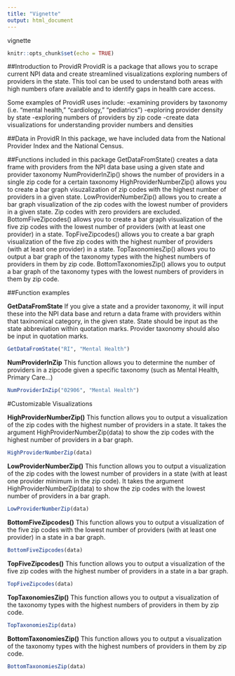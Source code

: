 ```yaml
---
title: "Vignette"
output: html_document
---
```

vignette 

```r
knitr::opts_chunk$set(echo = TRUE)
```

##Introduction to ProvidR
ProvidR is a package that allows you to scrape current NPI data and create streamlined visualizations exploring numbers of providers in the state. This tool can be used to understand both areas with high numbers ofare available and to identify gaps in health care access. 

Some examples of ProvidR uses include: 
-examining providers by taxonomy (i.e. "mental health," "cardiology," "pediatrics")
-exploring provider density by state
-exploring numbers of providers by zip code
-create data visualizations for understanding provider numbers and densities 

##Data in ProvidR
In this package, we have included data from the National Provider Index and the National Census. 

##Functions included in this package
GetDataFromState() creates a data frame with providers from the NPI data base using a given state and provider taxonomy
NumProviderInZip() shows the number of providers in a single zip code for a certain taxonomy
HighProviderNumberZip() allows you to create a bar graph visuzalization of zip codes with the highest number of providers in a given state. 
LowProviderNumberZip() allows you to create a bar graph visualization of the zip codes with the lowest number of providers in a  given state. Zip codes with zero providers are excluded. 
BottomFiveZipcodes() allows you to create a bar graph visualization of the five zip codes with the lowest number of providers (with at least one provider) in a state.
TopFiveZipcodes() allows you to create a bar graph visualization of the five zip codes with the highest number of providers (with at least one provider) in a state.
TopTaxonomiesZip() allows you to output a bar graph of the taxonomy types with the highest numbers of providers in them by zip code. 
BottomTaxonomiesZip() allows you to output a bar graph of the taxonomy types with the lowest numbers of providers in them by zip code. 

##Function examples

<strong>GetDataFromState</strong>
If you give a state and a provider taxonomy, it will input these into the NPI data base and return a data frame with providers within that taxinomical category, in the given state. State should be input as the state abbreviation within quotation marks. Provider taxonomy should also be input in quotation marks. 
```r
GetDataFromState("RI", "Mental Health")
```

<strong>NumProviderInZip</strong>
This function allows you to determine the number of providers in a zipcode given a specific taxonomy (such as Mental Health, Primary Care...)
```r
NumProviderInZip("02906", "Mental Health")
```


#Customizable Visualizations

<strong>HighProviderNumberZip()</strong>
This function allows you to output a visualization of the zip codes with the highest number of providers in a state. It takes the argument HighProviderNumberZip(data) to show the zip codes with the highest number of providers in a bar graph.
```r
HighProviderNumberZip(data)
```

<strong>LowProviderNumberZip()</strong>
This function allows you to output a visualization of the zip codes with the lowest number of providers in a state (with at least one provider minimum in the zip code). It takes the argument HighProviderNumberZip(data) to show the zip codes with the lowest number of providers in a bar graph.
```r
LowProviderNumberZip(data)
```

<strong>BottomFiveZipcodes()</strong>
This function allows you to output a visualization of the five zip codes with the lowest number of providers (with at least one provider) in a state in a bar graph.
```r
BottomFiveZipcodes(data)
```

<strong>TopFiveZipcodes()</strong>
This function allows you to output a visualization of the five zip codes with the highest number of providers in a state in a bar graph.
```r
TopFiveZipcodes(data)
```

<strong>TopTaxonomiesZip()</strong>
This function allows you to output a visualization of the taxonomy types with the highest numbers of providers in them by zip code. 
```r
TopTaxonomiesZip(data)
```

<strong>BottomTaxonomiesZip()</strong>
This function allows you to output a visualization of the taxonomy types with the highest numbers of providers in them by zip code. 
```r
BottomTaxonomiesZip(data)
```

